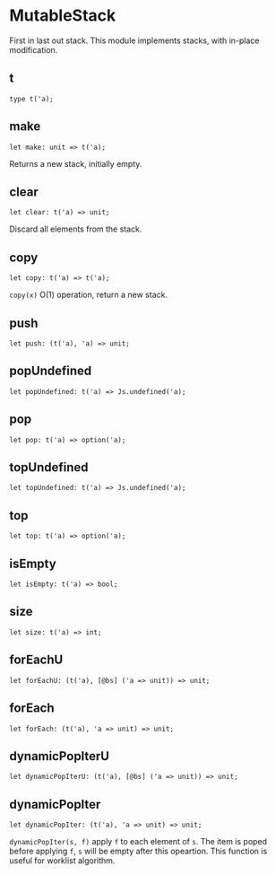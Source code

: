 # MutableStack

<Intro>

First in last out stack. This module implements stacks, with in-place modification.

</Intro>

## t

```
type t('a);
```

## make

```
let make: unit => t('a);
```

Returns a new stack, initially empty.

## clear

```
let clear: t('a) => unit;
```

Discard all elements from the stack.

## copy

```
let copy: t('a) => t('a);
```

`copy(x)` O(1) operation, return a new stack.

## push

```
let push: (t('a), 'a) => unit;
```

## popUndefined

```
let popUndefined: t('a) => Js.undefined('a);
```

## pop

```
let pop: t('a) => option('a);
```

## topUndefined

```
let topUndefined: t('a) => Js.undefined('a);
```

## top

```
let top: t('a) => option('a);
```

## isEmpty

```
let isEmpty: t('a) => bool;
```

## size

```
let size: t('a) => int;
```

## forEachU

```
let forEachU: (t('a), [@bs] ('a => unit)) => unit;
```

## forEach

```
let forEach: (t('a), 'a => unit) => unit;
```

## dynamicPopIterU

```
let dynamicPopIterU: (t('a), [@bs] ('a => unit)) => unit;
```

## dynamicPopIter

```
let dynamicPopIter: (t('a), 'a => unit) => unit;
```

`dynamicPopIter(s, f)` apply `f` to each element of `s`. The item is poped before applying `f`, `s` will be empty after this opeartion. This function is useful for worklist algorithm.
